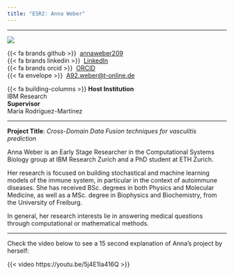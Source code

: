 ```yaml
---
title: "ESR2: Anna Weber"
---
```


---

:::{layout="[30, 60, 50]" .profile-text}

![](../assets/esr_pictures/anna_square.jpg){.img-profile}

{{< fa brands github >}} \ [annaweber209](https://github.com/annaweber209)<br>
{{< fa brands linkedin >}}\  [LinkedIn](https://www.linkedin.com/in/anna-weber-9a7b161a0/) <br>
{{< fa brands orcid >}} \ [ORCID](https://orcid.org/0000-0003-3200-8210)<br>
{{< fa envelope >}} \ [A92.weber@t-online.de](mailto:A92.weber@t-online.de)<br>

{{< fa building-columns >}} **Host Institution** <br> IBM Research <br>
**Supervisor** <br> María Rodríguez-Martínez

::: 

---

**Project Title**: *Cross-Domain Data Fusion techniques for vasculitis prediction*

Anna Weber is an Early Stage Researcher in the Computational Systems Biology group at IBM Research Zurich and a PhD student at ETH Zurich.

Her research is focused on building stochastical and machine learning models of the immune system, in particular in the context of autoimmune diseases. She has received BSc. degrees in both Physics and Molecular Medicine, as well as a MSc. degree in Biophysics and Biochemistry, from the University of Freiburg.

In general, her research interests lie in answering medical questions through computational or mathematical methods.

---

Check the video below to see a 15 second explanation of Anna's project by herself:

{{< video https://youtu.be/5j4E1Ia416Q >}}